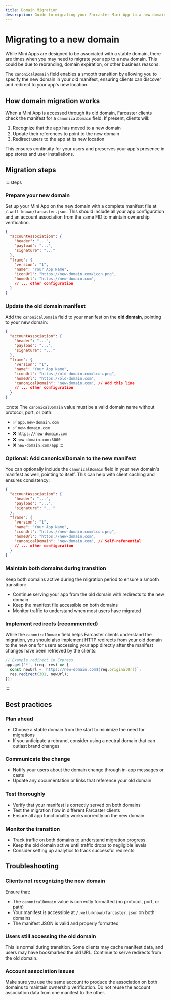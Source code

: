 ```yaml
---
title: Domain Migration
description: Guide to migrating your Farcaster Mini App to a new domain.
---
```



# Migrating to a new domain

While Mini Apps are designed to be associated with a stable domain, there are times when you may need to migrate your app to a new domain. This could be due to rebranding, domain expiration, or other business reasons.

The `canonicalDomain` field enables a smooth transition by allowing you to specify the new domain in your old manifest, ensuring clients can discover and redirect to your app's new location.

## How domain migration works

When a Mini App is accessed through its old domain, Farcaster clients check the manifest for a `canonicalDomain` field. If present, clients will:

1. Recognize that the app has moved to a new domain
2. Update their references to point to the new domain
3. Redirect users to the app at its new location

This ensures continuity for your users and preserves your app's presence in app stores and user installations.

## Migration steps

::::steps

### Prepare your new domain

Set up your Mini App on the new domain with a complete manifest file at `/.well-known/farcaster.json`. This should include all your app configuration and an account association from the same FID to maintain ownership verification.

```json
{
  "accountAssociation": {
    "header": "...",
    "payload": "...",
    "signature": "..."
  },
  "frame": {
    "version": "1",
    "name": "Your App Name",
    "iconUrl": "https://new-domain.com/icon.png",
    "homeUrl": "https://new-domain.com",
    // ... other configuration
  }
}
```

### Update the old domain manifest

Add the `canonicalDomain` field to your manifest on the **old domain**, pointing to your new domain:

```json
{
  "accountAssociation": {
    "header": "...",
    "payload": "...",
    "signature": "..."
  },
  "frame": {
    "version": "1",
    "name": "Your App Name",
    "iconUrl": "https://old-domain.com/icon.png",
    "homeUrl": "https://old-domain.com",
    "canonicalDomain": "new-domain.com", // Add this line
    // ... other configuration
  }
}
```

:::note
The `canonicalDomain` value must be a valid domain name without protocol, port, or path:
- ✅ `app.new-domain.com`
- ✅ `new-domain.com`
- ❌ `https://new-domain.com`
- ❌ `new-domain.com:3000`
- ❌ `new-domain.com/app`
:::

### Optional: Add canonicalDomain to the new manifest

You can optionally include the `canonicalDomain` field in your new domain's manifest as well, pointing to itself. This can help with client caching and ensures consistency:

```json
{
  "accountAssociation": {
    "header": "...",
    "payload": "...",
    "signature": "..."
  },
  "frame": {
    "version": "1",
    "name": "Your App Name",
    "iconUrl": "https://new-domain.com/icon.png",
    "homeUrl": "https://new-domain.com",
    "canonicalDomain": "new-domain.com", // Self-referential
    // ... other configuration
  }
}
```

### Maintain both domains during transition

Keep both domains active during the migration period to ensure a smooth transition:

- Continue serving your app from the old domain with redirects to the new domain
- Keep the manifest file accessible on both domains
- Monitor traffic to understand when most users have migrated

### Implement redirects (recommended)

While the `canonicalDomain` field helps Farcaster clients understand the migration, you should also implement HTTP redirects from your old domain to the new one for users accessing your app directly after the manifest changes have been retrieved by the clients:

```js
// Example redirect in Express
app.get('*', (req, res) => {
  const newUrl = `https://new-domain.com${req.originalUrl}`;
  res.redirect(301, newUrl);
});
```

::::

## Best practices

### Plan ahead

- Choose a stable domain from the start to minimize the need for migrations
- If you anticipate a rebrand, consider using a neutral domain that can outlast brand changes

### Communicate the change

- Notify your users about the domain change through in-app messages or casts
- Update any documentation or links that reference your old domain

### Test thoroughly

- Verify that your manifest is correctly served on both domains
- Test the migration flow in different Farcaster clients
- Ensure all app functionality works correctly on the new domain

### Monitor the transition

- Track traffic on both domains to understand migration progress
- Keep the old domain active until traffic drops to negligible levels
- Consider setting up analytics to track successful redirects

## Troubleshooting

### Clients not recognizing the new domain

Ensure that:
- The `canonicalDomain` value is correctly formatted (no protocol, port, or path)
- Your manifest is accessible at `/.well-known/farcaster.json` on both domains
- The manifest JSON is valid and properly formatted

### Users still accessing the old domain

This is normal during transition. Some clients may cache manifest data, and users may have bookmarked the old URL. Continue to serve redirects from the old domain.

### Account association issues

Make sure you use the same account to produce the association on both domains to maintain ownership verification. Do not reuse the account association data from one manifest to the other.
